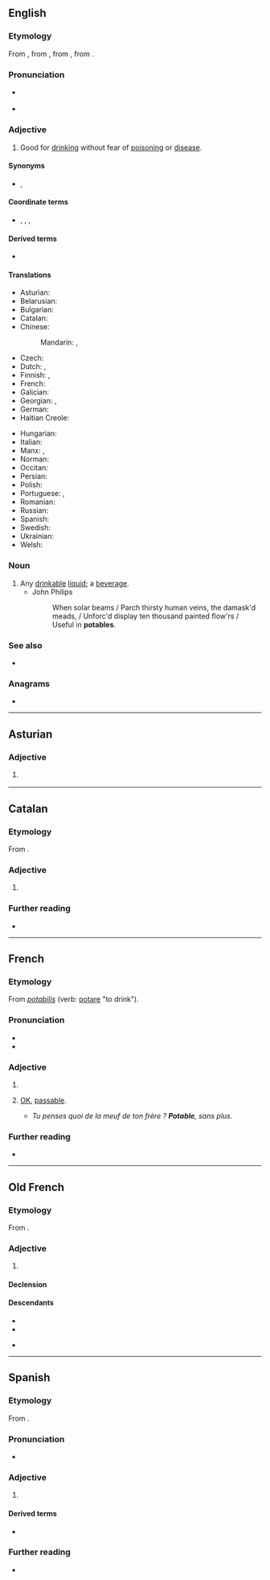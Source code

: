 ==English==

===Etymology===
From {{inh|en|enm|potable}}, from {{der|en|fro|potable}}, from {{der|en|la|pōtābilis}}, from {{m|la|pōtō||I drink}}.

===Pronunciation===
* {{a|UK}} {{IPA|/ˈpəʊ.tə.b(ə)l/|/ˈpɒt.ə.b(ə)l/|lang=en}}
* {{a|US}} {{IPA|/ˈpoʊ.tə.b(ə)l/|/ˈpɑt.ə.b(ə)l/|lang=en}}
<!-- *{{audio|en-us-potable.ogg|Audio (US)}} The audio is incorrectly pronounced -->

===Adjective===
{{en-adj}}

# Good for [[drink]]ing without fear of [[poison]]ing or [[disease]].

====Synonyms====
* {{sense|good for drinking}} {{l|en|drinkable}}, {{l|en|drinkworthy}}

====Coordinate terms====
* {{l|en|edible}}, {{l|en|eatable}}, {{l|en|eatworthy}}, {{l|en|comestible}}

====Derived terms====
* {{l|en|potable gold}}

====Translations====
{{trans-top|good for drinking}}
* Asturian: {{t|ast|potable}}
* Belarusian: {{t|be|пі́тны}}
* Bulgarian: {{t|bg|питеен}}
* Catalan: {{t|ca|potable}}
* Chinese:
*: Mandarin: {{t+|cmn|飲用|alt=可飲用的|tr=kě yǐnyòng de}}, {{t+|cmn|饮用|alt=可饮用的|tr=kě yǐnyòng de}}
* Czech: {{t+|cs|pitný}}
* Dutch: {{t+|nl|drinkbaar}}, {{t+|nl|drinkbare}}
* Finnish: {{t|fi|juomakelpoinen}}, {{t+|fi|juotava}}
* French: {{t+|fr|potable}}
* Galician: {{t+|gl|potable}}
* Georgian: {{t+|ka|სასმელი}}, {{t|ka|სასმელად ვარგისი}}
* German: {{t|de|trinkbar}}
* Haitian Creole: {{t|ht|potab}}
{{trans-mid}}
* Hungarian: {{t+|hu|iható}}
* Italian: {{t+|it|potabile}}
* Manx: {{t|gv|iuoil}}, {{t|gv|yn-iu}}
* Norman: {{t|nrf|potabl'ye}} {{qualifier|Jersey}}
* Occitan: {{t|oc|potable}}
* Persian: {{t+|fa|آشامیدنی|tr=âšâmidani}}
* Polish: {{t+|pl|pitny}}
* Portuguese: {{t+|pt|potável}}, {{t+|pt|bebível}}
* Romanian: {{t+|ro|potabil}}
* Russian: {{t+|ru|питьево́й}}
* Spanish: {{t+|es|potable}}
* Swedish: {{t+|sv|drickbar}}
* Ukrainian: {{t|uk|питни́й}}
* Welsh: {{t|cy|yfadwy}}
{{trans-bottom}}

===Noun===
{{en-noun}}

# Any [[drinkable]] [[liquid]]; a [[beverage]].
#* John Philips
#*: When solar beams / Parch thirsty human veins, the damask'd meads, / Unforc'd display ten thousand painted flow'rs / Useful in '''potables'''.

===See also===
* {{l|en|pottable}}

===Anagrams===
* {{anagrams|en|optable}}

----

==Asturian==

===Adjective===
{{ast-adj-mf}}

# {{l|en|potable}} {{gloss|good for drinking}}

----

==Catalan==

===Etymology===
From {{der|ca|la|pōtābilis}}.

===Adjective===
{{ca-adj|mf}}

# {{l|en|potable}}

===Further reading===
* {{R:IEC2}}

----

==French==

===Etymology===
From {{etyl|LL.|fr}} ''[[potabilis]]'' (verb: [[potare]] "to drink").

===Pronunciation===
* {{fr-IPA}}
* {{audio|Fr-potable.ogg|audio|lang=fr}}

===Adjective===
{{fr-adj}}

# {{l|en|potable}}
# {{lb|fr|colloquial}} [[OK]], [[passable]].
#* ''Tu penses quoi de la meuf de ton frère ? '''Potable''', sans plus.''

===Further reading===
* {{R:TLFi}}

----

==Old French==

===Etymology===
From {{der|fro|la|pōtābilis}}.

===Adjective===
{{fro-adj|mf}}

# {{l|en|potable}}

====Declension====
{{fro-decl-adj-mf}}

====Descendants====
{{top3}}
* {{desc|en|potable|bor=1}}
* {{desc|fr|potable}}
* {{desc|nrf|potabl'ye}} {{q|Jersey}}
{{bottom}}

----

==Spanish==

===Etymology===
From {{der|es|la|pōtābilis}}.

===Pronunciation===
* {{es-IPA}}

===Adjective===
{{es-adj}}

# {{l|en|potable}}

====Derived terms====
* {{l|es|agua potable}}

===Further reading===
* {{R:DRAE 2001}}